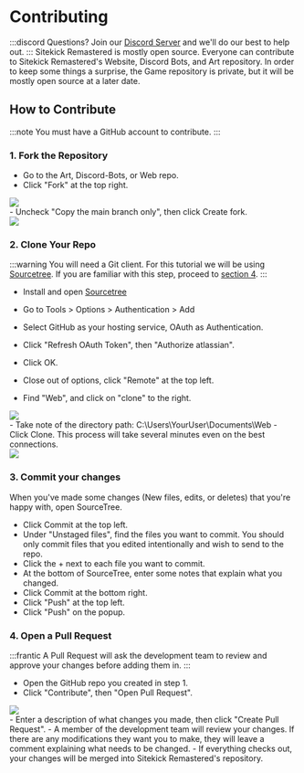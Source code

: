 # Contributing
:::discord
Questions?  Join our [Discord Server](https://discord.sitekickremastered.com/) and we'll do our best to help out.
:::
Sitekick Remastered is mostly open source.  Everyone can contribute to Sitekick Remastered's Website, Discord Bots, and Art repository.  In order to keep some things a surprise, the Game repository is private, but it will be mostly open source at a later date.

## How to Contribute
:::note
You must have a GitHub account to contribute.
:::

### 1. Fork the Repository
- Go to the Art, Discord-Bots, or Web repo.
- Click "Fork" at the top right.
<div class="text--center"> 
  <img src="/img/wiki/development/contributing/fork.png" /> 
</div>
- Uncheck "Copy the main branch only", then click Create fork.
<div class="text--center"> 
  <img src="/img/wiki/development/contributing/forking.png" /> 
</div>


### 2. Clone Your Repo
:::warning
You will need a Git client.  For this tutorial we will be using [Sourcetree](https://www.sourcetreeapp.com/).  If you are familiar with this step, proceed to [section 4](#4-open-a-pull-request).
:::

- Install and open [Sourcetree](https://www.sourcetreeapp.com/)
- Go to Tools > Options > Authentication > Add
- Select GitHub as your hosting service, OAuth as Authentication.
- Click "Refresh OAuth Token", then "Authorize atlassian".
- Click OK.

- Close out of options, click "Remote" at the top left.
- Find "Web", and click on "clone" to the right.
<div class="text--center"> 
  <img src="/img/wiki/development/contributing/clone.png" /> 
</div>
- Take note of the directory path: C:\Users\YourUser\Documents\Web
- Click Clone.  This process will take several minutes even on the best connections.
<div class="text--center"> 
  <img src="/img/wiki/development/contributing/clone2.png" /> 
</div>

### 3. Commit your changes
When you've made some changes (New files, edits, or deletes) that you're happy with, open SourceTree.

- Click Commit at the top left.
- Under "Unstaged files", find the files you want to commit.  You should only commit files that you edited intentionally and wish to send to the repo.
- Click the + next to each file you want to commit.
- At the bottom of SourceTree, enter some notes that explain what you changed.
- Click Commit at the bottom right.
- Click "Push" at the top left.
- Click "Push" on the popup.

### 4. Open a Pull Request
:::frantic
A Pull Request will ask the development team to review and approve your changes before adding them in.
:::

- Open the GitHub repo you created in step 1.
- Click "Contribute", then "Open Pull Request".
<div class="text--center"> 
  <img src="/img/wiki/development/contributing/contribute.png" /> 
</div>
- Enter a description of what changes you made, then click "Create Pull Request".
- A member of the development team will review your changes.  If there are any modifications they want you to make, they will leave a comment explaining what needs to be changed.
- If everything checks out, your changes will be merged into Sitekick Remastered's repository.